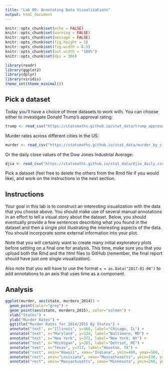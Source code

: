 ---
title: "Lab 09: Annotating Data Visualizations"
output: html_document
---

```{r setup, include=FALSE}
knitr::opts_chunk$set(echo = FALSE)
knitr::opts_chunk$set(warning = FALSE)
knitr::opts_chunk$set(message = FALSE)
knitr::opts_chunk$set(fig.height = 5)
knitr::opts_chunk$set(fig.width = 8.5)
knitr::opts_chunk$set(out.width = "100%")
knitr::opts_chunk$set(dpi = 300)

library(readr)
library(ggplot2)
library(dplyr)
library(viridis)
theme_set(theme_minimal())
```

## Pick a dataset

Today you'll have a choice of three datasets to work with. You can choose
either to investigate Donald Trump's approval rating:

```{r}
trump <- read_csv("https://statsmaths.github.io/stat_data/trump_approval.csv")
```

Murder rates across different cities in the US:

```{r}
murder <- read_csv("https://statsmaths.github.io/stat_data/murder_by_city.csv")
```

Or the daily close values of the Dow Jones Industrial Average:

```{r}
djia <- read_csv("https://statsmaths.github.io/stat_data/djia_daily.csv")
```

Pick a dataset (feel free to delete the others from the Rmd file if you would
like), and work on the instructions in the next section.

## Instructions

Your goal in this lab is to construct an interesting visualization with the
data that you choose above. You should make use of several manual annotations
in an effort to tell a visual story about the dataset. Below, you should
eventually provide a few sentences describing what you found in the dataset
and then a single plot illustrating the interesting aspects of the data.
You should incorporate some external information into your plot.

Note that you will certainly want to create many initial exploratory plots
before settling on a final one for analysis. This time, make sure you that you
upload both the Rmd and the html files to GitHub (remember, the final report
should have just one single visualization).

Also note that you will have to use the format `x = as.Data("2017-01-06")` to
add annotations to an axis that uses time as a component.

## Analysis

```{r}
ggplot(murder, aes(state, murders_2014)) +
  geom_point(color="grey") +
  geom_point(aes(state, murders_2015), color="salmon") +
  xlab("States") +
  ylab("Murder Rates") +
  ggtitle("Murder Rates for 2014/2015 By States") +
  annotate("text", x="Illinois", y=468, label="Chicago, IL") +
  annotate("text", x="Maryland", y=334, label="Baltimore, MD") +
  annotate("text", x="New York", y=372, label="New York, NY") +
  annotate("text", x="Michigan", y=285, label="Detriot, MI") +
  annotate("text", x="Texas", y=313, label="Houston, TX") +
  annotate("rect", xmin="Hawaii", xmax="Indiana", ymin=400, ymax=500, fill="blue", alpha=0.075) +
  annotate("rect", xmin="Louisiana", xmax="Massachusetts", ymin=190, ymax=360, fill="blue", alpha=0.075) +
  annotate("rect", xmin="Massachusetts", xmax="Minnesota", ymin=280, ymax=300, fill="blue", alpha=0.075)
```









